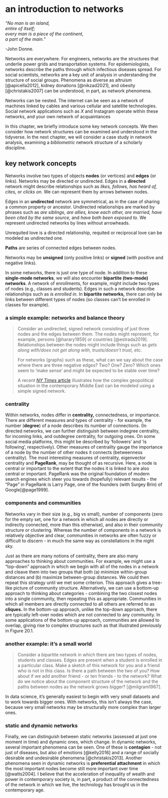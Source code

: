 ```r
```

# an introduction to networks

*"No man is an island,\
entire of itself;\
every man is a piece of the continent,\
a part of the main."*

-John Donne.

Networks are everywhere. For engineers, networks are the structures that underlie power grids and transportation systems. For epidemiologists, networks describe the paths through which infectious diseases spread. For social scientists, networks are a key unit of analysis in understanding the structure of social groups. Phenomena as diverse as altruism [@apicella2012], kidney donations [@nikzad2021], and obesity [@christakis2007] can be understood, in part, as network phenomena.

Networks can be nested. The internet can be seen as a network of machines linked by cables and various cellular and satellite technologies. Social network applications such as *X* and Instagram operate within these networks, and your own network of acquaintances

In this chapter, we briefly introduce some key network concepts. We then consider how network structures can be examined and understood in the tidyverse. In the next chapter, we will consider a case study in network analysis, examining a *bibliometric* network structure of a scholarly discipline.

## key network concepts

Networks involve two types of objects **nodes** (or vertices) and **edges** (or links). Networks may be directed or undirected. Edges in a **directed** network might describe relationships such as *likes, follows,* *has heard of, cites,* or *clicks on.* We can represent them by arrows between nodes.

Edges in an **undirected** network are symmetrical, as in the case of sharing a common property or ancestor. Undirected relationships are marked by phrases such as *are siblings, are allies, know each other, are married, have been cited by the same source,* and *have both been exposed to.* We represent undirected networks by lines without arrowheads.

Unrequited love is a directed relationship, requited or reciprocal love can be modeled as undirected one.

**Paths** are series of connected edges between nodes.

Networks may be **unsigned** (only positive links) or **signed** (with positive and negative links).

In some networks, there is just one type of node. In addition to these **single-mode networks**, we will also encounter **bipartite (two-mode) networks**. A network of enrollments, for example, might include two types of nodes (e.g., classes and students). Edges in such a network describe relationships such as *is enrolled in*. In **bipartite networks,** there can only be links between different types of nodes (so classes can't be enrolled in classes for example).

### a simple example: networks and balance theory

> Consider an undirected, signed network consisting of just three nodes and the edges between them. The nodes might represent, for example, persons [@harary1959] or countries [@estrada2019]. Relationships between the nodes might include things such as *gets along with/does not get along with, trusts/doesn't trust,* etc.
>
> For networks (graphs) such as these, what can we say about the case where there are three negative edges? Two? One? Zero? Which ones seem to 'make sense' and might be expected to be stable over time?
>
> A recent [*NY Times* article](https://www.nytimes.com/interactive/2024/04/20/opinion/a-visual-guide-to-the-middle-east.html) illustrates how the complex geopolitical situation in the contemporary Middle East can be modeled using a simple signed network.

### centrality

Within networks, nodes differ in **centrality,** connectedness, or importance. There are different measures and types of centrality - for example, the number (**degree**) of a node describes its number of connections. (In directed networks, we can further distinguish between indegree centrality, for incoming links, and outdegree centrality, for outgoing ones. On some social media platforms, this might be described by 'followers' and 'is following', respectively). Other measures of centrality gauge the importance of a node by the number of other nodes it connects (betweenness centrality). The most interesting measures of centrality, eigenvector centrality and **PageRank**, may be thought of as recursive. Here, a node is central or important to the extent that the nodes it is linked to are also central or important. PageRank was the original foundation of modern search engines which steer you towards (hopefully) relevant results - the "Page" in PageRank is Larry Page, one of the founders (with Surgey Brin) of Google[@page1999].

### components and communities

Networks vary in their size (e.g., big vs small), number of components (zero for the empty set, one for a network in which all nodes are directly or indirectly connected, more than this otherwise), and also in their community structure or clustering. Whereas the number of components in a network is relatively objective and clear, communities in networks are often fuzzy or difficult to discern - in much the same way as constellations in the night sky.

Just as there are many notions of centrality, there are also many approaches to thinking about communities. For example, we might use a "top-down" approach in which we begin with all of the nodes in a network and cleave them into two groups that both (a) minimize within-group distances and (b) maximize between-group distances. We could then repeat this strategy until we met some criterion. This approach gives a tree-like picture of community structure. Alternatively, we can use a bottom-up approach to thinking about categories - combining the two closest nodes into a single community, then repeating this as appropriate. Communities in which all members are directly connected to all others are referred to as **cliques.** In the bottom-up approach, unlike the top-down approach, there are typically left-over nodes which are not connected to any community. In some applications of the bottom-up approach, communities are allowed to overlap, giving rise to complex structures such as that illustrated previously in Figure 20.1.

### another example: it's a small world

> Consider a bipartite network in which there are two types of nodes, students and classes. Edges are present when a student is enrolled in a particular class. Make a sketch of this network for you and a friend who is not in this class. Is there a path between the two of you? How about if we add another friend - or ten friends - to the network? What do we notice about the component structure of the network and the paths between nodes as the network grows bigger? [@milgram1967].

In data science, it's generally easiest to begin with very small datasets and to work towards bigger ones. With networks, this isn't always the case, because very small networks may be structurally more complex than larger ones.

### static and dynamic networks

Finally, we can distinguish between static networks (assessed at just one moment in time) and dynamic ones, which change. In dynamic networks, several important phenomena can be seen. One of these is **contagion** - not just of diseases, but also of emotions [@kelly2016] and a range of socially desirable and undesirable phenomena [@christakis2013]. Another phenomena seen in dynamic networks is **preferential attachment** in which the most important nodes become still more important over time [@watts2004]. I believe that the acceleration of inequality of wealth and power in contemporary society is, in part, a product of the connectedness of the network in which we live, the technology has brought us in the contemporary age.
